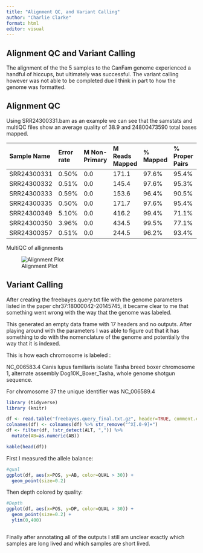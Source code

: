 ---
title: "Alignment QC, and Variant Calling"
author: "Charlie Clarke"
format: html
editor: visual
---

## Alignment QC and Variant Calling

The alignment of the the 5 samples to the CanFam genome experienced a handful of hiccups, but ultimately was successful. The variant calling however was not able to be completed due I think in part to how the genome was formatted.

## Alignment QC

Using SRR24300331.bam as an example we can see that the samstats and multiQC files show an average quality of 38.9 and 24800473590 total bases mapped.

| Sample Name | Error rate | M Non-Primary | M Reads Mapped | \% Mapped | \% Proper Pairs | M Total seqs |
|:----------|:----------|:----------|:----------|:----------|:----------|:----------|
| SRR24300331 | 0.50% | 0.0 | 171.1 | 97.6% | 95.4% | 175.3 |
| SRR24300332 | 0.51% | 0.0 | 145.4 | 97.6% | 95.3% | 149.0 |
| SRR24300333 | 0.59% | 0.0 | 153.6 | 96.4% | 90.5% | 159.3 |
| SRR24300335 | 0.50% | 0.0 | 171.7 | 97.6% | 95.4% | 176.0 |
| SRR24300349 | 5.10% | 0.0 | 416.2 | 99.4% | 71.1% | 418.9 |
| SRR24300350 | 3.96% | 0.0 | 434.5 | 99.5% | 77.1% | 436.9 |
| SRR24300357 | 0.51% | 0.0 | 244.5 | 96.2% | 93.4% | 254.2 |

MultiQC of allignments

![Alignment Plot](images/samtools_alignment_plot.png)

## Variant Calling

After creating the freebayes.query.txt file with the genome parameters listed in the paper chr37:18000042-20145745, it became clear to me that something went wrong with the way that the genome was labeled.

This generated an empty data frame with 17 headers and no outputs. After playing around with the parameters I was able to figure out that it has something to do with the nomenclature of the genome and potentially the way that it is indexed.

This is how each chromosome is labeled :

NC_006583.4 Canis lupus familiaris isolate Tasha breed boxer chromosome 1, alternate assembly Dog10K_Boxer_Tasha, whole genome shotgun sequence.

For chromosome 37 the unique identifier was NC_006589.4

```{r}
library (tidyverse)
library (knitr)

df <- read.table("freebayes.query_final.txt.gz", header=TRUE, comment.char="")
colnames(df) <- colnames(df) %>% str_remove("^X[.0-9]+")
df <- filter(df, !str_detect(ALT, ",")) %>%
  mutate(AB=as.numeric(AB))

kable(head(df))


```

First I measured the allele balance:

```{r}
#qual
ggplot(df, aes(x=POS, y=AB, color=QUAL > 30)) +
  geom_point(size=0.2)
```

Then depth colored by quality:

```{r}
#Depth
ggplot(df, aes(x=POS, y=DP, color=QUAL > 30)) +
  geom_point(size=0.2) +
  ylim(0,400)
```

```{r}

```

Finally after annotating all of the outputs I still am unclear exactly which samples are long lived and which samples are short lived.
